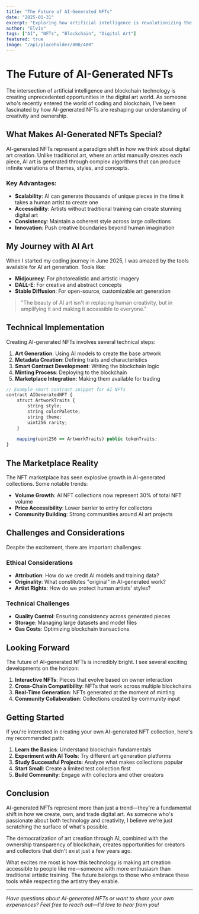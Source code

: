 ```yaml
---
title: "The Future of AI-Generated NFTs"
date: "2025-01-31"
excerpt: "Exploring how artificial intelligence is revolutionizing the creation and ownership of digital art, making unique collectibles accessible to everyone."
author: "Elvis"
tags: ["AI", "NFTs", "Blockchain", "Digital Art"]
featured: true
image: "/api/placeholder/800/400"
---
```


# The Future of AI-Generated NFTs

The intersection of artificial intelligence and blockchain technology is creating unprecedented opportunities in the digital art world. As someone who's recently entered the world of coding and blockchain, I've been fascinated by how AI-generated NFTs are reshaping our understanding of creativity and ownership.

## What Makes AI-Generated NFTs Special?

AI-generated NFTs represent a paradigm shift in how we think about digital art creation. Unlike traditional art, where an artist manually creates each piece, AI art is generated through complex algorithms that can produce infinite variations of themes, styles, and concepts.

### Key Advantages:

- **Scalability**: AI can generate thousands of unique pieces in the time it takes a human artist to create one
- **Accessibility**: Artists without traditional training can create stunning digital art
- **Consistency**: Maintain a coherent style across large collections
- **Innovation**: Push creative boundaries beyond human imagination

## My Journey with AI Art

When I started my coding journey in June 2025, I was amazed by the tools available for AI art generation. Tools like:

- **Midjourney**: For photorealistic and artistic imagery
- **DALL-E**: For creative and abstract concepts  
- **Stable Diffusion**: For open-source, customizable art generation

> "The beauty of AI art isn't in replacing human creativity, but in amplifying it and making it accessible to everyone."

## Technical Implementation

Creating AI-generated NFTs involves several technical steps:

1. **Art Generation**: Using AI models to create the base artwork
2. **Metadata Creation**: Defining traits and characteristics
3. **Smart Contract Development**: Writing the blockchain logic
4. **Minting Process**: Deploying to the blockchain
5. **Marketplace Integration**: Making them available for trading

```javascript
// Example smart contract snippet for AI NFTs
contract AIGeneratedNFT {
    struct ArtworkTraits {
        string style;
        string colorPalette;
        string theme;
        uint256 rarity;
    }
    
    mapping(uint256 => ArtworkTraits) public tokenTraits;
}
```

## The Marketplace Reality

The NFT marketplace has seen explosive growth in AI-generated collections. Some notable trends:

- **Volume Growth**: AI NFT collections now represent 30% of total NFT volume
- **Price Accessibility**: Lower barrier to entry for collectors
- **Community Building**: Strong communities around AI art projects

## Challenges and Considerations

Despite the excitement, there are important challenges:

### Ethical Considerations
- **Attribution**: How do we credit AI models and training data?
- **Originality**: What constitutes "original" in AI-generated work?
- **Artist Rights**: How do we protect human artists' styles?

### Technical Challenges
- **Quality Control**: Ensuring consistency across generated pieces
- **Storage**: Managing large datasets and model files
- **Gas Costs**: Optimizing blockchain transactions

## Looking Forward

The future of AI-generated NFTs is incredibly bright. I see several exciting developments on the horizon:

1. **Interactive NFTs**: Pieces that evolve based on owner interaction
2. **Cross-Chain Compatibility**: NFTs that work across multiple blockchains
3. **Real-Time Generation**: NFTs generated at the moment of minting
4. **Community Collaboration**: Collections created by community input

## Getting Started

If you're interested in creating your own AI-generated NFT collection, here's my recommended path:

1. **Learn the Basics**: Understand blockchain fundamentals
2. **Experiment with AI Tools**: Try different art generation platforms
3. **Study Successful Projects**: Analyze what makes collections popular
4. **Start Small**: Create a limited test collection first
5. **Build Community**: Engage with collectors and other creators

## Conclusion

AI-generated NFTs represent more than just a trend—they're a fundamental shift in how we create, own, and trade digital art. As someone who's passionate about both technology and creativity, I believe we're just scratching the surface of what's possible.

The democratization of art creation through AI, combined with the ownership transparency of blockchain, creates opportunities for creators and collectors that didn't exist just a few years ago.

What excites me most is how this technology is making art creation accessible to people like me—someone with more enthusiasm than traditional artistic training. The future belongs to those who embrace these tools while respecting the artistry they enable.

---

*Have questions about AI-generated NFTs or want to share your own experiences? Feel free to reach out—I'd love to hear from you!*
